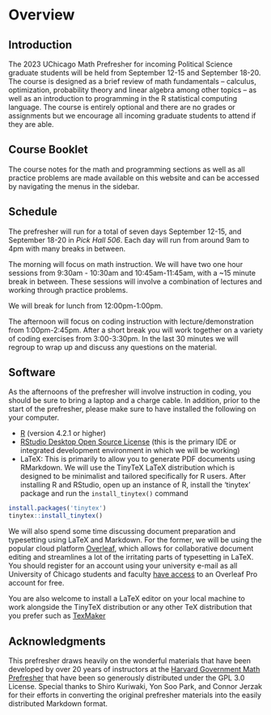 # Overview

## Introduction

The 2023 UChicago Math Prefresher for incoming Political Science graduate students will be held from September 12-15 and September 18-20. The course is designed as a brief review of math fundamentals -- calculus, optimization, probability theory and linear algebra among other topics -- as well as an introduction to programming in the R statistical computing language. The course is entirely optional and there are no grades or assignments but we encourage all incoming graduate students to attend if they are able.

## Course Booklet

The course notes for the math and programming sections as well as all practice problems are made available on this website and can be accessed by navigating the menus in the sidebar.

## Schedule

The prefresher will run for a total of seven days September 12-15, and September 18-20 in *Pick Hall 506*. Each day will run from around 9am to 4pm with many breaks in between.

The morning will focus on math instruction. We will have two one hour sessions from 9:30am - 10:30am and 10:45am-11:45am, with a ~15 minute break in between. These sessions will involve a combination of lectures and working through practice problems. 

We will break for lunch from 12:00pm-1:00pm.

The afternoon will focus on coding instruction with lecture/demonstration from 1:00pm-2:45pm.  After a short break you will work together on a variety of coding exercises from 3:00-3:30pm. In the last 30 minutes we will regroup to wrap up and discuss any questions on the material.

## Software

As the afternoons of the prefresher will involve instruction in coding, you should be sure to bring a laptop and a charge cable. In addition, prior to the start of the prefresher, please make sure to have installed the following on your computer.

- [R](https://www.r-project.org/) (version 4.2.1 or higher)
- [RStudio Desktop Open Source License](https://www.rstudio.com/products/rstudio/) (this is the primary IDE or integrated development environment in which we will be working)
- LaTeX: This is primarily to allow you to generate PDF documents using RMarkdown. We will use the TinyTeX LaTeX distribution which is designed to be minimalist and tailored specifically for R users. After installing R and RStudio, open up an instance of R, install the 'tinytex' package and run the `install_tinytex()` command 

```r
install.packages('tinytex')
tinytex::install_tinytex()
```

We will also spend some time discussing document preparation and typesetting using LaTeX and Markdown. For the former, we will be using the popular cloud platform [Overleaf](https://www.overleaf.com/), which allows for collaborative document editing and streamlines a lot of the irritating parts of typesetting in LaTeX. You should register for an account using your university e-mail as all University of Chicago students and faculty [have access](https://guides.lib.uchicago.edu/latex) to an Overleaf Pro account for free.

You are also welcome to install a LaTeX editor on your local machine to work alongside the TinyTeX distribution or any other TeX distribution that you prefer such as [TexMaker](https://www.xm1math.net/texmaker/)

## Acknowledgments

This prefresher draws heavily on the wonderful materials that have been developed by over 20 years of instructors at the [Harvard Government Math Prefresher](https://github.com/IQSS/prefresher) that have been so generously distributed under the GPL 3.0 License. Special thanks to Shiro Kuriwaki, Yon Soo Park, and Connor Jerzak for their efforts in converting the original prefresher materials into the easily distributed Markdown format.